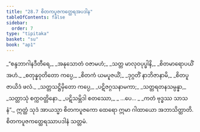 ```yaml
---
title: "28.7 စိတကပူဇကတ္ထေရအပဒါန"
tableOfContents: false
sidebar:
  order: 7
type: "tipitaka"
basket: "su"
book: "ap1"
---
```



<DynamicBreadcrumb />

<Division number="27" book="ap1" e="ch" v="20" p="267">

<Paragraph number="3261" type="verses" book="ap1">
_“စန္ဒဘာဂါနဒီတီရေ,_  
_အနုသောတံ ဝဇာမဟံ;_  
_သတ္တ မာလုဝပုပ္ဖါနိ,_  
_စိတမာရောပယိံ အဟံ._  

</Paragraph>

</Division>
<Division number="28" book="ap1" e="ch" v="20" p="268">

<Paragraph number="3262" type="verses" book="ap1">
_စတုန္နဝုတိတော ကပ္ပေ,_  
_စိတကံ ယမပူဇယိံ;_  
_ဒုဂ္ဂတိံ နာဘိဇာနာမိ,_  
_စိတပူဇာယိဒံ ဖလံ._  

</Paragraph>

</Division>
<Division number="29" book="ap1" e="ch" v="20" p="268">

<Paragraph number="3263" type="verses" book="ap1">
_သတ္တသဋ္ဌိမှိတော ကပ္ပေ,_  
_ပဋိဇဂ္ဂသနာမကာ;_  
_သတ္တရတနသမ္ပန္နာ,_  
_သတ္တာသုံ စက္ကဝတ္တိနော._  

</Paragraph>

</Division>
<Division number="30" book="ap1" e="ch" v="20" p="268">

<Paragraph number="3264" type="verses" book="ap1">
_ပဋိသမ္ဘိဒါ စတဿော,_  
_ …ပေ… _  
_ကတံ ဗုဒ္ဓဿ သာသနံ”._  

</Paragraph>

<Paragraph number="3265" book="ap1">
ဣတ္ထံ သုဒံ အာယသ္မာ စိတကပူဇကော ထေရော ဣမာ ဂါထာယော အဘာသိတ္ထာတိ.

</Paragraph>
</Division>

<Paragraph number="3266" type="center" book="ap1">
စိတကပူဇကတ္ထေရဿာပဒါနံ သတ္တမံ.
</Paragraph>